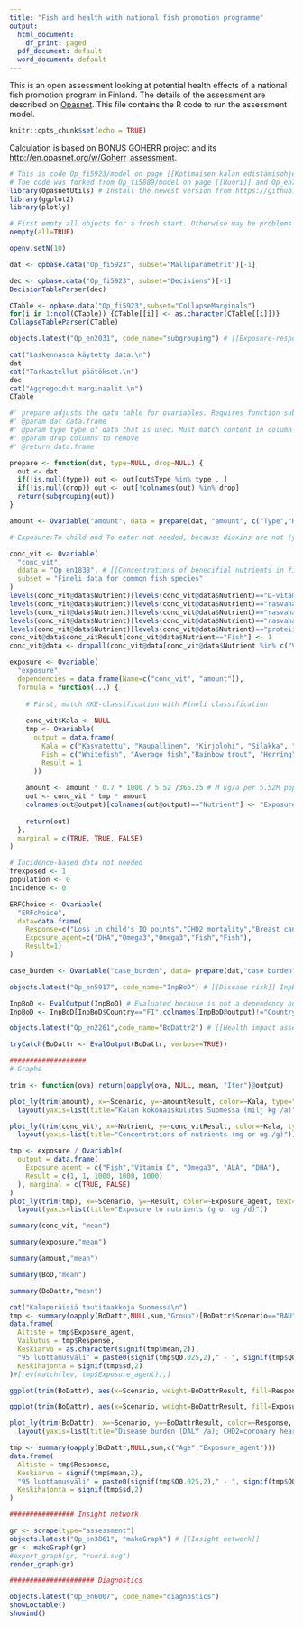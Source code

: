 ```yaml
---
title: "Fish and health with national fish promotion programme"
output:
  html_document:
    df_print: paged
  pdf_document: default
  word_document: default
---
```


This is an open assessment looking at potential health effects of a national fish promotion program in Finland. The details of the assessment are described on [Opasnet](http://fi.opasnet.org/fi/Kotimaisen_kalan_edistämisohjelma). This file contains the R code to run the assessment model.


```r
knitr::opts_chunk$set(echo = TRUE) 

```

Calculation is based on BONUS GOHERR project and its [http://en.opasnet.org/w/Goherr_assessment](fish health benefit-risk assessment).

```r

# This is code Op_fi5923/model on page [[Kotimaisen kalan edistämisohjelma]]
# The code was forked from Op_fi5889/model on page [[Ruori]] and Op_en7748/model on page [[Goherr assessment]]
library(OpasnetUtils) # Install the newest version from https://github.com/jtuomist/OpasnetUtils not from CRAN.
library(ggplot2)
library(plotly)

# First empty all objects for a fresh start. Otherwise may be problems with CheckDecisions.
oempty(all=TRUE)

openv.setN(10)

dat <- opbase.data("Op_fi5923", subset="Malliparametrit")[-1]

dec <- opbase.data("Op_fi5923", subset="Decisions")[-1]
DecisionTableParser(dec)

CTable <- opbase.data("Op_fi5923",subset="CollapseMarginals")
for(i in 1:ncol(CTable)) {CTable[[i]] <- as.character(CTable[[i]])}
CollapseTableParser(CTable)

objects.latest("Op_en2031", code_name="subgrouping") # [[Exposure-response function]] subgrouping

cat("Laskennassa käytetty data.\n")
dat
cat("Tarkastellut päätökset.\n")
dec
cat("Aggregoidut marginaalit.\n")
CTable

#' prepare adjusts the data table for ovariables. Requires function subgrouping from code Op_en2031/initiate on page [[Exposure-response function]]
#' @param dat data.frame
#' @param type type of data that is used. Must match content in column Type
#' @param drop columns to remove
#' @return data.frame

prepare <- function(dat, type=NULL, drop=NULL) {
  out <- dat
  if(!is.null(type)) out <- out[out$Type %in% type , ]
  if(!is.null(drop)) out <- out[!colnames(out) %in% drop]
  return(subgrouping(out))
}

amount <- Ovariable("amount", data = prepare(dat, "amount", c("Type","Response","Exposure_agent")))

# Exposure:To child and To eater not needed, because dioxins are not (yet) included

conc_vit <- Ovariable(
  "conc_vit",
  ddata = "Op_en1838", # [[Concentrations of benecifial nutrients in fish#Fineli]]
  subset = "Fineli data for common fish species"
)
levels(conc_vit@data$Nutrient)[levels(conc_vit@data$Nutrient)=="D-vitamiini (µg)"] <- "Vitamin D"
levels(conc_vit@data$Nutrient)[levels(conc_vit@data$Nutrient)=="rasvahapot n-3 moni-tyydyttymättömät (g)"] <- "Omega3"
levels(conc_vit@data$Nutrient)[levels(conc_vit@data$Nutrient)=="rasvahappo 18:3 n-3 (alfalinoleenihappo) (mg)"] <- "ALA"
levels(conc_vit@data$Nutrient)[levels(conc_vit@data$Nutrient)=="rasvahappo 22:6 n-3 (DHA) (mg)"] <- "DHA"
levels(conc_vit@data$Nutrient)[levels(conc_vit@data$Nutrient)=="proteiini (g)"] <- "Fish"
conc_vit@data$conc_vitResult[conc_vit@data$Nutrient=="Fish"] <- 1
conc_vit@data <- dropall(conc_vit@data[conc_vit@data$Nutrient %in% c("Vitamin D", "Omega3", "ALA", "DHA", "Fish") , ])

exposure <- Ovariable(
  "exposure",
  dependencies = data.frame(Name=c("conc_vit", "amount")),
  formula = function(...) {
    
    # First, match KKE-classification with Fineli classification
    
    conc_vit$Kala <- NULL
    tmp <- Ovariable(
      output = data.frame(
        Kala = c("Kasvatettu", "Kaupallinen", "Kirjolohi", "Silakka", "Vapaa-ajan", "Muu tuonti", "Tuontikirjolohi", "Tuontilohi"),
        Fish = c("Whitefish", "Average fish","Rainbow trout", "Herring", "Average fish", "Average fish", "Rainbow trout", "Salmon"),
        Result = 1
      ))
      
    amount <- amount * 0.7 * 1000 / 5.52 /365.25 # M kg/a per 5.52M population --> g/d per person. Assuming loss 30 % from whole fish to fillet.
    out <- conc_vit * tmp * amount
    colnames(out@output)[colnames(out@output)=="Nutrient"] <- "Exposure_agent"
      
    return(out)
  },
  marginal = c(TRUE, TRUE, FALSE)
)

# Incidence-based data not needed
frexposed <- 1
population <- 0
incidence <- 0

ERFChoice <- Ovariable(
  "ERFchoice",
  data=data.frame(
    Response=c("Loss in child's IQ points","CHD2 mortality","Breast cancer","All-cause mortality","Depression"),
    Exposure_agent=c("DHA","Omega3","Omega3","Fish","Fish"),
    Result=1)
)

case_burden <- Ovariable("case_burden", data= prepare(dat,"case burden",c("Type","Exposure_agent","Unit")))

objects.latest("Op_en5917", code_name="InpBoD") # [[Disease risk]] InpBoD for GOHERR

InpBoD <- EvalOutput(InpBoD) # Evaluated because is not a dependency but an Input
InpBoD <- InpBoD[InpBoD$Country=="FI",colnames(InpBoD@output)!="Country"]

objects.latest("Op_en2261",code_name="BoDattr2") # [[Health impact assessment]]

```

```r

tryCatch(BoDattr <- EvalOutput(BoDattr, verbose=TRUE))

```


```r

###################
# Graphs

trim <- function(ova) return(oapply(ova, NULL, mean, "Iter")@output)

plot_ly(trim(amount), x=~Scenario, y=~amountResult, color=~Kala, type="bar") %>%
  layout(yaxis=list(title="Kalan kokonaiskulutus Suomessa (milj kg /a)"), barmode="stack")

plot_ly(trim(conc_vit), x=~Nutrient, y=~conc_vitResult, color=~Kala, type="scatter", mode="markers") %>%
  layout(yaxis=list(title="Concentrations of nutrients (mg or ug /g)"))

tmp <- exposure / Ovariable(
  output = data.frame(
    Exposure_agent = c("Fish","Vitamin D", "Omega3", "ALA", "DHA"),
    Result = c(1, 1, 1000, 1000, 1000)
  ), marginal = c(TRUE, FALSE)
)
plot_ly(trim(tmp), x=~Scenario, y=~Result, color=~Exposure_agent, text=~Exposure_agent, type="bar") %>%
  layout(yaxis=list(title="Exposure to nutrients (g or ug /d)"))

summary(conc_vit, "mean")

summary(exposure,"mean")

summary(amount,"mean")

summary(BoD,"mean")

summary(BoDattr,"mean")

cat("Kalaperäisiä tautitaakkoja Suomessa\n")
tmp <- summary(oapply(BoDattr,NULL,sum,"Group")[BoDattr$Scenario=="BAU",])
data.frame(
  Altiste = tmp$Exposure_agent,
  Vaikutus = tmp$Response,
  Keskiarvo = as.character(signif(tmp$mean,2)),
  "95 luottamusväli" = paste0(signif(tmp$Q0.025,2)," - ", signif(tmp$Q0.975,2)),
  Keskihajonta = signif(tmp$sd,2)
)#[rev(match(lev, tmp$Exposure_agent)),]

ggplot(trim(BoDattr), aes(x=Scenario, weight=BoDattrResult, fill=Response))+geom_bar()

ggplot(trim(BoDattr), aes(x=Scenario, weight=BoDattrResult, fill=Exposure_agent))+geom_bar()

plot_ly(trim(BoDattr), x=~Scenario, y=~BoDattrResult, color=~Response, text=~paste(Group, Exposure_agent, sep=": "), type="bar") %>%
  layout(yaxis=list(title="Disease burden (DALY /a); CHD2=coronary heart disease"), barmode="stack")

tmp <- summary(oapply(BoDattr,NULL,sum,c("Age","Exposure_agent")))
data.frame(
  Altiste = tmp$Response,
  Keskiarvo = signif(tmp$mean,2),
  "95 luottamusväli" = paste0(signif(tmp$Q0.025,2)," - ", signif(tmp$Q0.975,2)),
  Keskihajonta = signif(tmp$sd,2)
)

################ Insight network

gr <- scrape(type="assessment")
objects.latest("Op_en3861", "makeGraph") # [[Insight network]]
gr <- makeGraph(gr)
#export_graph(gr, "ruori.svg")
render_graph(gr)

##################### Diagnostics

objects.latest("Op_en6007", code_name="diagnostics")
showLoctable()
showind()

```

